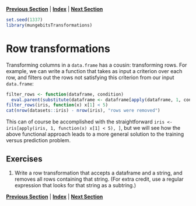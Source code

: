 **[Previous Section](column_transformations.md)** | **[Index](../../README.md)** | **[Next Section](multi_column_transformations.md)**
  
```r
set.seed(1337)
library(mungebitsTransformations)
```

Row transformations
========
  
  Transforming columns in a `data.frame` has a cousin: transforming rows. For example, we can write
a function that takes as input a criterion over each row, and filters out the rows not satisfying
this criterion from our input `data.frame`:

```r
filter_rows <- function(dataframe, condition)
  eval.parent(substitute(dataframe <- dataframe[apply(dataframe, 1, condition), ]))
filter_rows(iris, function(x) x[1] < 5)
cat(nrow(datasets::iris) - nrow(iris), "rows were removed")
```

This can of course be accomplished with the straightforward `iris <- iris[apply(iris, 1, function(x) x[1] < 5), ]`,
but we will see how the above functional approach leads to a more general solution to the training versus
prediction problem.

Exercises
-------
  
1. Write a row transformation that accepts a dataframe and a string, and removes all rows containing
   that string. (For extra credit, use a regular expression that looks for that string as a subtring.)
  
 **[Previous Section](column_transformations.md)** | **[Index](../../README.md)** | **[Next Section](multi_column_transformations.md)**